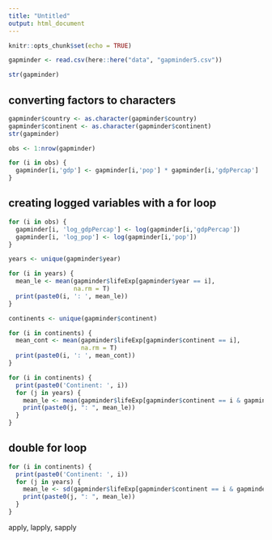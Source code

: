 ```yaml
---
title: "Untitled"
output: html_document
---
```


```r
knitr::opts_chunk$set(echo = TRUE)
```

```r
gapminder <- read.csv(here::here("data", "gapminder5.csv"))
```

```r
str(gapminder)
```

## converting factors to characters
```r
gapminder$country <- as.character(gapminder$country)
gapminder$continent <- as.character(gapminder$continent)
str(gapminder)
```

```r
obs <- 1:nrow(gapminder)

for (i in obs) {
  gapminder[i,'gdp'] <- gapminder[i,'pop'] * gapminder[i,'gdpPercap']
}
```

## creating logged variables with a for loop
```r
for (i in obs) {
  gapminder[i, 'log_gdpPercap'] <- log(gapminder[i,'gdpPercap'])
  gapminder[i, 'log_pop'] <- log(gapminder[i,'pop'])
}
```

```r
years <- unique(gapminder$year)

for (i in years) {
  mean_le <- mean(gapminder$lifeExp[gapminder$year == i],
                  na.rm = T)
  print(paste0(i, ': ', mean_le))
}
```

```r
continents <- unique(gapminder$continent)

for (i in continents) {
  mean_cont <- mean(gapminder$lifeExp[gapminder$continent == i], 
                    na.rm = T)
  print(paste0(i, ': ', mean_cont))
}
```

```r
for (i in continents) {
  print(paste0('Continent: ', i))
  for (j in years) {
    mean_le <- mean(gapminder$lifeExp[gapminder$continent == i & gapminder$year == j], na.rm = T)
    print(paste0(j, ": ", mean_le))
  }
}
```

## double for loop
```r
for (i in continents) {
  print(paste0('Continent: ', i))
  for (j in years) {
    mean_le <- sd(gapminder$lifeExp[gapminder$continent == i & gapminder$year == j], na.rm = T)
    print(paste0(j, ": ", mean_le))
  }
}
```

apply, lapply, sapply
```r

```

